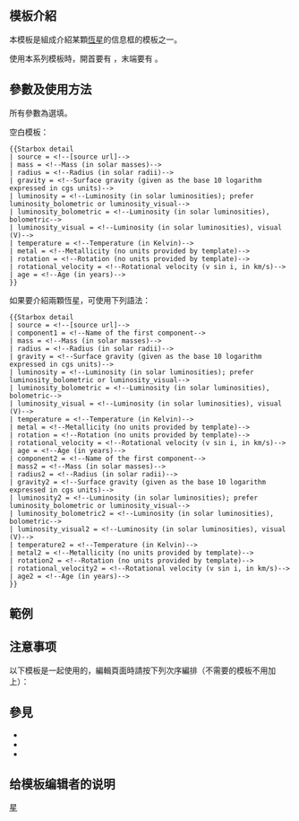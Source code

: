 <noinclude>{{Documentation subpage}}</noinclude>
{{High-use|960}}
<!-- 在本行下編輯模板說明 -->
== 模板介紹 ==
本模板是組成介紹某顆[[恆星]]的信息框的模板之一。

使用本系列模板時，開首要有 {{tl|Starbox begin}}，末端要有 {{tl|Starbox end}}。

== 參數及使用方法 ==
所有參數為選填。

空白模板：

<pre>{{Starbox detail
| source = <!--[source url]-->
| mass = <!--Mass (in solar masses)-->
| radius = <!--Radius (in solar radii)-->
| gravity = <!--Surface gravity (given as the base 10 logarithm expressed in cgs units)-->
| luminosity = <!--Luminosity (in solar luminosities); prefer luminosity_bolometric or luminosity_visual-->
| luminosity_bolometric = <!--Luminosity (in solar luminosities), bolometric-->
| luminosity_visual = <!--Luminosity (in solar luminosities), visual (V)-->
| temperature = <!--Temperature (in Kelvin)-->
| metal = <!--Metallicity (no units provided by template)-->
| rotation = <!--Rotation (no units provided by template)-->
| rotational_velocity = <!--Rotational velocity (v sin i, in km/s)-->
| age = <!--Age (in years)-->
}}</pre>

如果要介紹兩顆恆星，可使用下列語法：

<pre>{{Starbox detail
| source = <!--[source url]-->
| component1 = <!--Name of the first component-->
| mass = <!--Mass (in solar masses)-->
| radius = <!--Radius (in solar radii)-->
| gravity = <!--Surface gravity (given as the base 10 logarithm expressed in cgs units)-->
| luminosity = <!--Luminosity (in solar luminosities); prefer luminosity_bolometric or luminosity_visual-->
| luminosity_bolometric = <!--Luminosity (in solar luminosities), bolometric-->
| luminosity_visual = <!--Luminosity (in solar luminosities), visual (V)-->
| temperature = <!--Temperature (in Kelvin)-->
| metal = <!--Metallicity (no units provided by template)-->
| rotation = <!--Rotation (no units provided by template)-->
| rotational_velocity = <!--Rotational velocity (v sin i, in km/s)-->
| age = <!--Age (in years)-->
| component2 = <!--Name of the first component-->
| mass2 = <!--Mass (in solar masses)-->
| radius2 = <!--Radius (in solar radii)-->
| gravity2 = <!--Surface gravity (given as the base 10 logarithm expressed in cgs units)-->
| luminosity2 = <!--Luminosity (in solar luminosities); prefer luminosity_bolometric or luminosity_visual-->
| luminosity_bolometric2 = <!--Luminosity (in solar luminosities), bolometric-->
| luminosity_visual2 = <!--Luminosity (in solar luminosities), visual (V)-->
| temperature2 = <!--Temperature (in Kelvin)-->
| metal2 = <!--Metallicity (no units provided by template)-->
| rotation2 = <!--Rotation (no units provided by template)-->
| rotational_velocity2 = <!--Rotational velocity (v sin i, in km/s)-->
| age2 = <!--Age (in years)-->
}}</pre>

== 範例 ==

== 注意事项 ==
以下模板是一起使用的，編輯頁面時請按下列次序編排（不需要的模板不用加上）：
{{Starboxes}}

== 參見 ==
* {{tl|Orbitboxes}}
* {{tl|Planetboxes}}
* {{tl|Starbox short}}

== 给模板编辑者的说明 ==

<includeonly>
<!-- 本行下加入模板的分類 -->
[[Category:天文信息框模板|星]]
</includeonly>